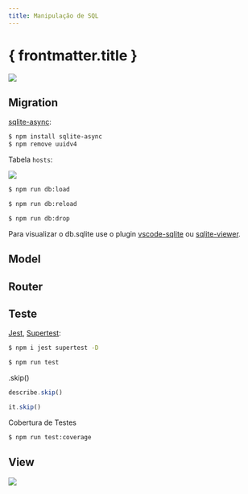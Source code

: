 ```yaml
---
title: Manipulação de SQL
---
```



# { frontmatter.title }

![](/dw/imgs/expressjs/db-simple/mvc.png)

<CodeTree src="/codes/expressjs/monitor-app-db-simple" githubUrl={true} />

## Migration

<CodePreview src="/codes/expressjs/monitor-app-db-simple/back/src/database/database.js" />

[sqlite-async](https://www.npmjs.com/package/sqlite-async):

```bash
$ npm install sqlite-async
$ npm remove uuidv4
```

<CodePreview src="/codes/expressjs/monitor-app-db-simple/back/src/database/migration.js" />

Tabela `hosts`:

![](/dw/imgs/database/monitor-db-hosts.png)

<CodePreview src="/codes/expressjs/monitor-app-db-simple/back/src/database/load.js" />

<CodePreview src="/codes/expressjs/monitor-app-db-simple/back/package.json" />

```bash
$ npm run db:load

$ npm run db:reload

$ npm run db:drop
```

Para visualizar o db.sqlite use o plugin [vscode-sqlite](https://marketplace.visualstudio.com/items?itemName=alexcvzz.vscode-sqlite) ou [sqlite-viewer](https://marketplace.visualstudio.com/items?itemName=qwtel.sqlite-viewer).

## Model

<CodePreview src="/codes/expressjs/monitor-app-db-simple/back/src/models/Hosts.js" />

## Router

<CodePreview src="/codes/expressjs/monitor-app-db-simple/back/src/routes.js" />

<CodePreview src="/codes/expressjs/monitor-app-db-simple/back/requests.http" />

## Teste

[Jest](https://jestjs.io/), [Supertest](https://github.com/ladjs/supertest):

```bash
$ npm i jest supertest -D

$ npm run test
```

<CodePreview src="/codes/expressjs/monitor-app-db-simple/back/src/routes.test.js" />

.skip()

```js
describe.skip()

it.skip()
```

Cobertura de Testes

<CodePreview src="/codes/expressjs/monitor-app-db-simple/back/package.json" />

```bash
$ npm run test:coverage
```

## View

![](/dw/imgs/expressjs/db-simple/monitor-app.png)

